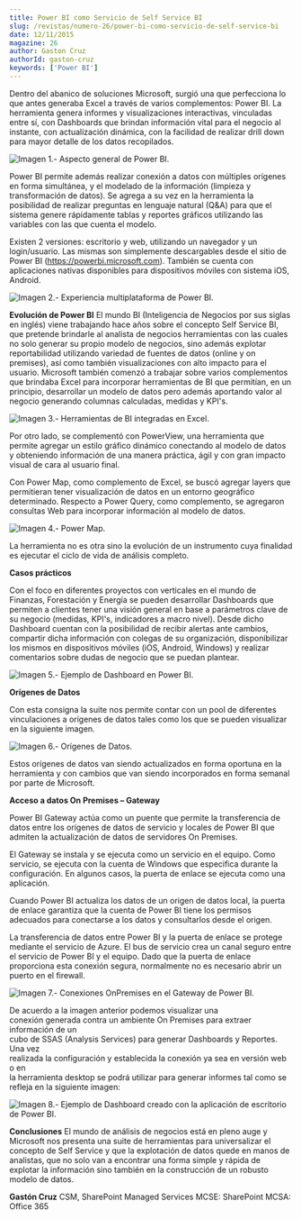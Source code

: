 ```yaml
---
title: Power BI como Servicio de Self Service BI
slug: /revistas/numero-26/power-bi-como-servicio-de-self-service-bi
date: 12/11/2015
magazine: 26
author: Gaston Cruz
authorId: gaston-cruz
keywords: ['Power BI']
---
```



<ArticleHeader frontmatter={props.pageContext.frontmatter} />



Dentro del abanico de soluciones Microsoft, surgió una que perfecciona lo que antes generaba Excel a través de varios complementos: Power BI. La herramienta genera informes y visualizaciones interactivas, vinculadas entre sí, con Dashboards que brindan información vital para el negocio al instante, con actualización dinámica, con la facilidad de realizar drill down para mayor detalle de los datos recopilados.

![Imagen 1.- Aspecto general de Power BI.](../../../images/numero26/power-bi-como-servicio-de-self-service-bi/image1.jpeg)

Power BI permite además realizar conexión a datos con múltiples orígenes en forma simultánea, y el modelado de la información (limpieza y transformación de datos). Se agrega a su vez en la herramienta la posibilidad de realizar preguntas en lenguaje natural (Q&A) para que el sistema genere rápidamente tablas y reportes gráficos utilizando las variables con las que cuenta el modelo.



Existen 2 versiones: escritorio y web, utilizando un navegador y un login/usuario. Las mismas son simplemente descargables desde el sitio de Power BI (https://powerbi.microsoft.com). También se cuenta con aplicaciones nativas disponibles para dispositivos móviles con sistema iOS, Android.

![Imagen 2.- Experiencia multiplataforma de Power BI.](../../../images/numero26/power-bi-como-servicio-de-self-service-bi/image2.png)



**Evolución de Power BI**
El mundo BI (Inteligencia de Negocios por sus siglas en inglés) viene trabajando hace años sobre el concepto Self Service BI, que pretende brindarle al analista de negocios herramientas con las cuales no solo generar su propio modelo de negocios, sino además explotar reportabilidad utilizando variedad de fuentes de datos (online y on premises), así como también visualizaciones con alto impacto para el usuario. Microsoft también comenzó a trabajar sobre varios complementos que brindaba Excel para incorporar herramientas de BI que permitían, en un principio, desarrollar un modelo de datos pero además aportando valor al negocio generando columnas calculadas, medidas y KPI's.

![Imagen 3.- Herramientas de BI integradas en Excel.](../../../images/numero26/power-bi-como-servicio-de-self-service-bi/image3.jpg)

Por otro lado, se complementó con PowerView, una herramienta que permite agregar un estilo gráfico dinámico conectando al modelo de datos y obteniendo información de una manera práctica, ágil y con gran impacto visual de cara al usuario final.



Con Power Map, como complemento de Excel, se buscó agregar layers que permitieran tener visualización de datos en un entorno geográfico determinado. Respecto a Power Query, como complemento, se agregaron consultas Web para incorporar información al modelo de datos.

![Imagen 4.- Power Map.](../../../images/numero26/power-bi-como-servicio-de-self-service-bi/image4.png)

La herramienta no es otra sino la evolución de un instrumento cuya finalidad es ejecutar el ciclo de vida de análisis completo.

**Casos prácticos**

Con el foco en diferentes proyectos con verticales en el mundo de Finanzas, Forestación y Energía se pueden desarrollar Dashboards que permiten a clientes tener una visión general en base a parámetros clave de su negocio (medidas, KPI's, indicadores a macro nivel). Desde dicho Dashboard cuentan con la posibilidad de recibir alertas ante cambios, compartir dicha información con colegas de su organización, disponibilizar los mismos en dispositivos móviles (iOS, Android, Windows) y realizar comentarios sobre dudas de negocio que se puedan plantear.

![Imagen 5.- Ejemplo de Dashboard en Power BI.](../../../images/numero26/power-bi-como-servicio-de-self-service-bi/image5.png)

**Orígenes de Datos**

Con esta consigna la suite nos permite contar con un pool de diferentes vinculaciones a orígenes de datos tales como los que se pueden visualizar en la siguiente imagen.

![Imagen 6.- Orígenes de Datos.](../../../images/numero26/power-bi-como-servicio-de-self-service-bi/image6.tiff)

Estos orígenes de datos van siendo actualizados en forma oportuna en la herramienta y con cambios que van siendo incorporados en forma semanal por parte de Microsoft.

**Acceso a datos On Premises – Gateway**

Power BI Gateway actúa como un puente que permite la transferencia de datos entre los orígenes de datos de servicio y locales de Power BI que admiten la actualización de datos de servidores On Premises.

El Gateway se instala y se ejecuta como un servicio en el equipo. Como servicio, se ejecuta con la cuenta de Windows que especifica durante la configuración. En algunos casos, la puerta de enlace se ejecuta como una aplicación.

Cuando Power BI actualiza los datos de un origen de datos local, la puerta de enlace garantiza que la cuenta de Power BI tiene los permisos adecuados para conectarse a los datos y consultarlos desde el origen.

La transferencia de datos entre Power BI y la puerta de enlace se protege mediante el servicio de Azure. El bus de servicio crea un canal seguro entre el servicio de Power BI y el equipo. Dado que la puerta de enlace proporciona esta conexión segura, normalmente no es necesario abrir un puerto en el firewall.

![Imagen 7.- Conexiones OnPremises en el Gateway de Power BI.](../../../images/numero26/power-bi-como-servicio-de-self-service-bi/image7.png)

De acuerdo a la imagen anterior podemos visualizar una<br />conexión generada contra un ambiente On Premises para extraer información de un<br />cubo de SSAS (Analysis Services) para generar Dashboards y Reportes. Una vez<br />realizada la configuración y establecida la conexión ya sea en versión web o en<br />la herramienta desktop se podrá utilizar para generar informes tal como se<br />refleja en la siguiente imagen:

![Imagen 8.- Ejemplo de Dashboard creado con la aplicación de escritorio de Power BI.](../../../images/numero26/power-bi-como-servicio-de-self-service-bi/image8.png)

**Conclusiones**
El mundo de análisis de negocios está en pleno auge y Microsoft nos presenta una suite de herramientas para universalizar el concepto de Self Service y que la explotación de datos quede en manos de analistas, que no solo van a encontrar una forma simple y rápida de explotar la información sino también en la construcción de un robusto modelo de datos.





**Gastón Cruz**
CSM, SharePoint Managed Services
MCSE: SharePoint
MCSA: Office 365​

